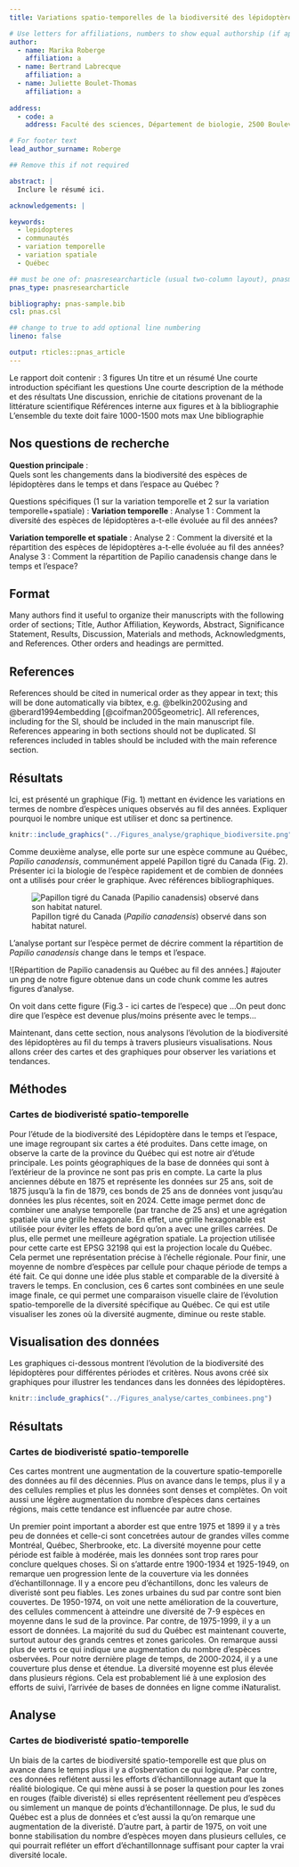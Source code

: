 ```yaml
---
title: Variations spatio-temporelles de la biodiversité des lépidoptères au Québec

# Use letters for affiliations, numbers to show equal authorship (if applicable) and to indicate the corresponding author
author:
  - name: Marika Roberge
    affiliation: a
  - name: Bertrand Labrecque
    affiliation: a
  - name: Juliette Boulet-Thomas
    affiliation: a
    
address:
  - code: a
    address: Faculté des sciences, Département de biologie, 2500 Boulevard de l'Université, Sherbrooke, Québec, J1K 2R1

# For footer text
lead_author_surname: Roberge

## Remove this if not required

abstract: |
  Inclure le résumé ici.

acknowledgements: |

keywords:
  - lepidopteres
  - communautés
  - variation temporelle
  - variation spatiale
  - Québec

## must be one of: pnasresearcharticle (usual two-column layout), pnasmathematics (one column layout), or pnasinvited (invited submissions only)
pnas_type: pnasresearcharticle

bibliography: pnas-sample.bib
csl: pnas.csl

## change to true to add optional line numbering
lineno: false

output: rticles::pnas_article
---
```


Le rapport doit contenir :
3 figures
Un titre et un résumé
Une courte introduction spécifiant les questions
Une courte description de la méthode et des résultats
Une discussion, enrichie de citations provenant de la littérature scientifique
Références interne aux figures et à la bibliographie
L'ensemble du texte doit faire 1000-1500 mots max
Une bibliographie

## Nos questions de recherche

**Question principale** :  
Quels sont les changements dans la biodiversité des espèces de lépidoptères dans le temps et dans l’espace au Québec ?

Questions spécifiques (1 sur la variation temporelle et 2 sur la variation temporelle+spatiale) :
**Variation temporelle** :
Analyse 1 : 
Comment la diversité des espèces de lépidoptères a-t-elle évoluée au fil des années?

**Variation temporelle et spatiale** : 
Analyse 2 : Comment la diversité et la répartition des espèces de lépidoptères a-t-elle évoluée au fil des années?
Analyse 3 : Comment la répartition de Papilio canadensis change dans le temps et l'espace? 


Format {#format .unnumbered}
------

Many authors find it useful to organize their manuscripts with the
following order of sections; Title, Author Affiliation, Keywords,
Abstract, Significance Statement, Results, Discussion, Materials and
methods, Acknowledgments, and References. Other orders and headings are
permitted.

References {#references .unnumbered}
----------

References should be cited in numerical order as they appear in text;
this will be done automatically via bibtex, e.g. @belkin2002using and
@berard1994embedding [@coifman2005geometric]. All references, including
for the SI, should be included in the main manuscript file. References
appearing in both sections should not be duplicated. SI references
included in tables should be included with the main reference section.


Résultats {#Résultats .unnumbered}
-------------------------
Ici, est présenté un graphique (Fig. 1) mettant en évidence les variations en termes de nombre d'espèces uniques observés au fil des années. Expliquer pourquoi le nombre unique est utiliser et donc sa pertinence.

```r
knitr::include_graphics("../Figures_analyse/graphique_biodiversite.png")
```

Comme deuxième analyse, elle porte sur une espèce commune au Québec, *Papilio canadensis*, communément appelé Papillon tigré du Canada (Fig. 2). Présenter ici la biologie de l'espèce rapidement et de combien de données ont a utilisés pour créer le graphique. Avec références bibliographiques.

![Papillon tigré du Canada (*Papilio canadensis*) observé dans son habitat naturel.](Papilio_canadensis.png)

L'analyse portant sur l'espèce permet de décrire comment la répartition de *Papilio canadensis* change dans le temps et l'espace.

![Répartition de Papilio canadensis au Québec au fil des années.<span data-label="fig:papilio"></span>]
#ajouter un png de notre figure obtenue dans un code chunk comme les autres figures d'analyse.

On voit dans cette figure (Fig.3 - ici cartes de l'espece) que ...On peut donc dire que l'espèce est devenue plus/moins présente avec le temps...

Maintenant, dans cette section, nous analysons l'évolution de la biodiversité des lépidoptères au fil du temps à travers plusieurs visualisations. Nous allons créer des cartes et des graphiques pour observer les variations et tendances.


## **Méthodes**


### Cartes de biodiveristé spatio-temporelle

Pour l'étude de la biodiversité des Lépidoptère dans le temps et l'espace, une image regroupant six cartes a été produites. Dans cette image, on observe la carte de la province du Québec qui est notre air d'étude principale. Les points géographiques de la base de données qui sont à l'extérieur de la province ne sont pas pris en compte. La carte la plus anciennes débute en 1875 et représente les données sur 25 ans, soit de 1875 jusqu'à la fin de 1879, ces bonds de 25 ans de données vont jusqu'au données les plus récentes, soit en 2024. Cette image permet donc de combiner une analyse temporelle (par tranche de 25 ans) et une agrégation spatiale via une grille hexagonale. En effet, une grille hexagonable est utilisée pour éviter les effets de bord qu'on a avec une grilles carrées. De plus, elle permet une meilleure agégration spatiale. La projection utilisée pour cette carte est EPSG 32198 qui est la projection locale du Québec. Cela permet une représentation précise à l'échelle régionale. Pour finir, une moyenne de nombre d'espèces par cellule pour chaque période de temps a été fait. Ce qui donne une idée plus stable et comparable de la diversité à travers le temps.
En conclusion, ces 6 cartes sont combinées en une seule image finale, ce qui permet une comparaison visuelle claire de l’évolution spatio-temporelle de la diversité spécifique au Québec. Ce qui est utile visualiser les zones où la diversité augmente, diminue ou reste stable. 


## Visualisation des données

Les graphiques ci-dessous montrent l'évolution de la biodiversité des lépidoptères pour différentes périodes et critères. Nous avons créé six graphiques pour illustrer les tendances dans les données des lépidoptères.


```r
knitr::include_graphics("../Figures_analyse/cartes_combinees.png")
```

## **Résultats**



### Cartes de biodiveristé spatio-temporelle

Ces cartes montrent une augmentation de la couverture spatio-temporelle des données au fil des décennies. Plus on avance dans le temps, plus il y a des cellules remplies et plus les données sont denses et complètes. On voit aussi une légère augmentation du nombre d'espèces dans certaines régions, mais cette tendance est influencée par autre chose.

Un premier point important a aborder est que entre 1975 et 1899 il y a très peu de données et celle-ci sont concetrées autour de grandes villes comme Montréal, Québec, Sherbrooke, etc. La diversité moyenne pour cette période est faible à modérée, mais les données sont trop rares pour conclure quelques choses.  Si on s'attarde entre 1900-1934 et 1925-1949, on remarque uen progression lente de la couverture via les données d'échantillonnage. Il y a encore peu d'échantillons, donc les valeurs de diveristé sont peu fiables. Les zones urbaines du sud par contre sont bien couvertes. De 1950-1974, on voit une nette amélioration de la couverture, des cellules commencent à atteindre une diversité de 7-9 espèces en moyenne dans le sud de la province. Par contre, de 1975-1999, il y a un essort de données. La majorité du sud du Québec est maintenant couverte, surtout autour des grands centres et zones garicoles. On remarque aussi plus de verts ce qui indique une augmentation du nombre d'espèces osbervées. Pour notre dernière plage de temps, de 2000-2024, il y a une couverture plus dense et étendue. La diversité moyenne est plus élevée dans plusieurs régions. Cela est probablement lié à une explosion des efforts de suivi, l'arrivée de bases de données en ligne comme iNaturalist.



## **Analyse**

### Cartes de biodiveristé spatio-temporelle

Un biais de la cartes de biodiversité spatio-temporelle est que plus on avance dans le temps plus il y a d'osbervation ce qui logique. Par contre, ces données reflétent aussi les efforts d'échantillonnage autant que la réalité biologique. Ce qui mène aussi à se poser la question pour les zones en rouges (faible diveristé) si elles représentent réellement peu d'espèces ou simlement un manque de points d'échantillonnage. De plus, le sud du Québec est a plus de données et c'est aussi la qu'on remarque une augmentation de la diveristé. D'autre part, à partir de 1975, on voit une bonne stabilisation du nombre d'espèces moyen dans plusieurs cellules, ce qui pourrait refléter un effort d'échantillonnage suffisant pour capter la vrai diversité locale.


<!-- Leave these lines as they are at the end of your .Rmd file to ensure placement of methods & acknowledgements sections before the references-->
\showmatmethods
\showacknow
\pnasbreak
